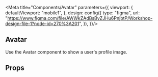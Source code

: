 

<Meta title="Components/Avatar" parameters={{
    viewport: {
      defaultViewport: "mobile1",
    },
    design: config({
      type: "figma",
      url: "https://www.figma.com/file/AWWkZAdBsBvZJHu6PnjbtP/Workshop-design-file-1?node-id=270%3A201",
    }),
  }}/>

## Avatar

Use the Avatar component to show a user's profile image.

<Canvas>
  <Story name="Default">
    <Avatar src={avatarImage} />
  </Story>
</Canvas>

## Props

<ArgsTable of={Avatar} />

